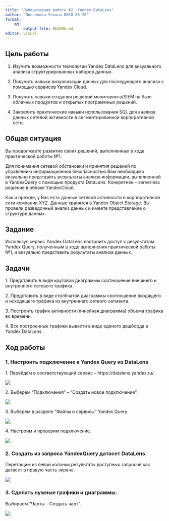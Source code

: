```yaml
---
title: "Лабораторная работа №2. Yandex DataLens"
author: "Поспелова Ульяна БИСО-03-20"
format: 
    md:
        output-file: README.md
editor: visual
---
```


## Цель работы

1. Изучить возможности технологии Yandex DataLens для визуального анализа структурированных наборов данных.

2. Получить навыки визуализации данных для последующего анализа с помощью сервисов Yandex Cloud.

3. Получить навыки создания решений мониторинга/SIEM на базе облачных продуктов и открытых программных решений.

4. Закрепить практические навыки использования SQL для анализа данных сетевой активности в сегментированной корпоративной сети.

## Общая ситуация

Вы продолжаете развитие своих решений, выполненных в ходе практической работы №1.

Для понимания сетевой обстановки и принятия решений по управлению информационной безопасностью Вам необходимо визуально представить результаты анализа информации, выполненной в YandexQuery с помощью продукта DataLens. Конкретнее – serverless решение в облаке YandexCloud.

Как и прежде, у Вас есть данные сетевой активности в корпоративной сети компании XYZ. Данные хранятся в Yandex Object Storage. Вы провели разведочный анализ данных и имеете представление о структуре данных.

## Задание

Используя сервис Yandex DataLens настроить доступ к результатам Yandex Query, полученным в ходе
выполнения практической работы №1, и визуально представить результаты анализа данных.

## Задачи

1\. Представить в виде круговой диаграммы соотношение внешнего и внутреннего сетевого трафика.

2\. Представить в виде столбчатой диаграммы соотношение входящего и исходящего трафика из внутреннего сетвого сегмента.

3\. Построить график активности (линейная диаграмма) объема трафика во времени.

4\. Все построенные графики вывести в виде единого дашборда в Yandex DataLens.

## Ход работы

### 1. Настроить подключение к Yandex Query из DataLens

1\. Перейдём в соответствующий сервис – https://datalens.yandex.ru/.

![](PNGs/pic_1.png)

2\. Выберем “Подключения” – “Создать новое подключение”.

![](PNGs/pic_2.png)

3\. Выберем в разделе “Файлы и сервисы” Yandex Query.

![](PNGs/pic_3.png)

4\. Настроим и проверим подключение.

![](PNGs/pic_4.png)

### 2\. Создать из запроса YandexQuery датасет DataLens.

Перетащим из левой колонки результаты доступных запросов как датасет в правую часть экрана.

![](PNGs/pic_5.png)

### 3\. Сделать нужные графики и диаграммы.

Выбираем “Чарты – Создать чарт”.

![](PNGs/pic_6.png)

